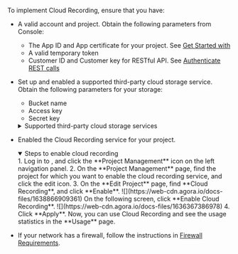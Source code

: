 To implement Cloud Recording, ensure that you have: 

- A valid <Vg k="COMPANY" /> account and project. Obtain the following parameters from <Link to="{{Global.AGORA_CONSOLE_URL}}"><Vg k="COMPANY"/> Console</Link>:
    - The App ID and App certificate for your project. See [Get Started with <Vg k="COMPANY"/>](../get-started/manage-agora-account#get-the-app-id)
    - A valid temporary token
    - Customer ID and Customer key for RESTful API. See [Authenticate REST calls](../reference/restful-authentication)
- Set up and enabled a supported third-party cloud storage service. Obtain the following parameters for your storage:
    - Bucket name
    - Access key
    - Secret key

    <details>
    <summary>Supported third-party cloud storage services</summary>
      - [Alibaba Cloud](https://www.alibabacloud.com/product/object-storage-service)
      - [Amazon S3](https://aws.amazon.com/s3/?nc1=h_ls)
      - [Baidu AI Cloud](https://intl.cloud.baidu.com/product/bos.html)
      - [Google Cloud](https://cloud.google.com/storage)
      - [Huawei Cloud](https://www.huaweicloud.com/intl/en-us/product/obs)
      - [Kingsoft Cloud](https://en.ksyun.com/nv/product/KS3)
      - [Microsoft Azure](https://azure.microsoft.com/en-us/services/storage/blobs/)
      - [Qiniu Cloud](https://www.qiniu.com/en/products/kodo)
      - [Tencent Cloud](https://intl.cloud.tencent.com/product/cos) 
    </details>  

- Enabled the <Vg k="COMPANY"/> Cloud Recording service for your project.
    
    <details open>
    <summary>Steps to enable cloud recording</summary>
    1. Log in to <Link to="{{Global.AGORA_CONSOLE_URL}}"><Vg k="CONSOLE" /></Link>, and click the **Project Management** icon on the left navigation panel.
    2. On the **Project Management** page, find the project for which you want to enable the cloud recording service, and click the edit icon. 
    3. On the **Edit Project** page, find **Cloud Recording**, and click **Enable**.
        ![](https://web-cdn.agora.io/docs-files/1638866909361)
        On the following screen, click **Enable Cloud Recording**.
        ![](https://web-cdn.agora.io/docs-files/1636367386978)
    4. Click **Apply**.
        Now, you can use <Vg k="COMPANY"/> Cloud Recording and see the usage statistics in the **Usage** page.
    </details>

- If your network has a firewall, follow the instructions in [Firewall Requirements](../reference/firewall).